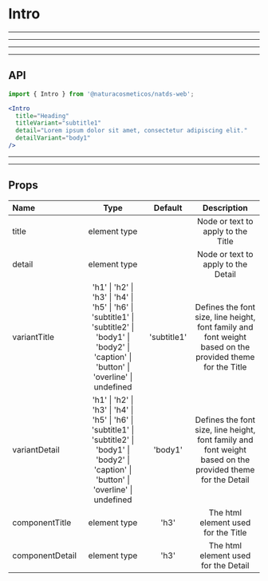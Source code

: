 
# Intro

---
---
---
---

## API

```jsx highlight-line="2"
import { Intro } from '@naturacosmeticos/natds-web';

<Intro 
  title="Heading"
  titleVariant="subtitle1"
  detail="Lorem ipsum dolor sit amet, consectetur adipiscing elit."
  detailVariant="body1"
/>
```

---
---

## Props

| Name              | Type                                                                                                                                                 |  Default                            | Description                                                                                                                                     |
| :---------------- | :--------------------------------------------------------------------------------------------------------------------------------------------------: | :---------------------------------: | :---------------------------------------------------------------------------------------------------------------------------------------------: |
| title             | element type                                                                                                                                         |                                     | Node or text to apply to the Title                                                                                                              |
| detail            | element type                                                                                                                                         |                                     | Node or text to apply to the Detail                                                                                                             |
| variantTitle      | 'h1' \| 'h2' \| 'h3' \| 'h4' \| 'h5' \| 'h6' \| 'subtitle1' \| 'subtitle2' \| 'body1' \| 'body2' \| 'caption' \| 'button' \| 'overline' \| undefined | 'subtitle1'                         | Defines the font size, line height, font family and font weight based on the provided theme for the Title                                       |
| variantDetail     | 'h1' \| 'h2' \| 'h3' \| 'h4' \| 'h5' \| 'h6' \| 'subtitle1' \| 'subtitle2' \| 'body1' \| 'body2' \| 'caption' \| 'button' \| 'overline' \| undefined | 'body1'                             | Defines the font size, line height, font family and font weight based on the provided theme for the Detail                                      |
| componentTitle    | element type                                                                                                                                         | 'h3'                                | The html element used for the Title                                                                                                             |
| componentDetail   | element type                                                                                                                                         | 'h3'                                | The html element used for the Detail                                                                                                            |
